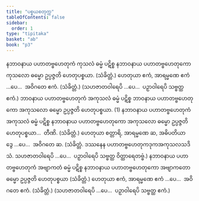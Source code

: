```yaml
---
title: "ပစ္စယစတုက္က"
tableOfContents: false
sidebar:
  order: 1
type: "tipitaka"
basket: "ab"
book: "p3"
---
```



<DynamicBreadcrumb />

<Division number="19" book="p3" e="ch" v="39" p="432">

<Paragraph number="2409" book="p3">
နဘာဝနာယ ပဟာတဗ္ဗဟေတုကံ ကုသလံ ဓမ္မံ ပဋိစ္စ နဘာဝနာယ ပဟာတဗ္ဗဟေတုကော ကုသလော ဓမ္မော ဥပ္ပဇ္ဇတိ ဟေတုပစ္စယာ. (သံခိတ္တံ.)
</Paragraph>

<Paragraph number="2410" book="p3">
ဟေတုယာ ဧကံ, အာရမ္မဏေ ဧကံ …ပေ…  အဝိဂတေ ဧကံ. (သံခိတ္တံ.)
</Paragraph>

<Paragraph number="2411" book="p3">
(သဟဇာတဝါရေပိ …ပေ…  ပဉှာဝါရေပိ သဗ္ဗတ္ထ ဧကံ.)
</Paragraph>

</Division>
<Division number="20" book="p3" e="ch" v="39" p="432">

<Paragraph number="2412" book="p3">
ဘာဝနာယ ပဟာတဗ္ဗဟေတုကံ အကုသလံ ဓမ္မံ ပဋိစ္စ ဘာဝနာယ ပဟာတဗ္ဗဟေတုကော အကုသလော ဓမ္မော ဥပ္ပဇ္ဇတိ ဟေတုပစ္စယာ. (1)
</Paragraph>

<Paragraph number="2413" book="p3">
နဘာဝနာယ ပဟာတဗ္ဗဟေတုကံ အကုသလံ ဓမ္မံ ပဋိစ္စ နဘာဝနာယ ပဟာတဗ္ဗဟေတုကော အကုသလော ဓမ္မော ဥပ္ပဇ္ဇတိ ဟေတုပစ္စယာ…  တီဏိ. (သံခိတ္တံ.)
</Paragraph>

</Division>
<Division number="21" book="p3" e="ch" v="39" p="433">

<Paragraph number="2414" book="p3">
ဟေတုယာ စတ္တာရိ, အာရမ္မဏေ ဆ, အဓိပတိယာ ဒွေ …ပေ…  အဝိဂတေ ဆ. (သံခိတ္တံ. ဒဿနေန ပဟာတဗ္ဗဟေတုကဒုကအကုသလသဒိသံ. သဟဇာတဝါရေပိ …ပေ…  ပဉှာဝါရေပိ သဗ္ဗတ္ထ ဝိတ္ထာရေတဗ္ဗံ.)
</Paragraph>

</Division>
<Division number="22" book="p3" e="ch" v="39" p="433">

<Paragraph number="2415" book="p3">
နဘာဝနာယ ပဟာတဗ္ဗဟေတုကံ အဗျာကတံ ဓမ္မံ ပဋိစ္စ နဘာဝနာယ ပဟာတဗ္ဗဟေတုကော အဗျာကတော ဓမ္မော ဥပ္ပဇ္ဇတိ ဟေတုပစ္စယာ (သံခိတ္တံ.)
</Paragraph>

<Paragraph number="2416" book="p3">
ဟေတုယာ ဧကံ, အာရမ္မဏေ ဧကံ …ပေ…  အဝိဂတေ ဧကံ. (သံခိတ္တံ.)
</Paragraph>

<Paragraph number="2417" book="p3">
(သဟဇာတဝါရေပိ …ပေ…  ပဉှာဝါရေပိ သဗ္ဗတ္ထ ဧကံ.)
</Paragraph>
</Division>